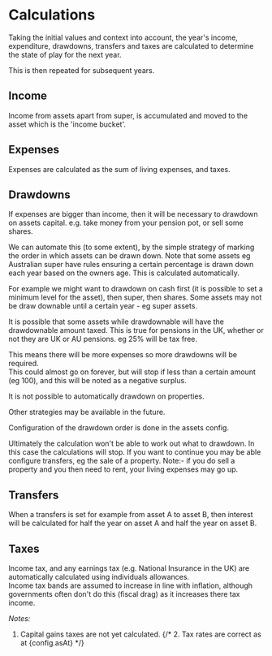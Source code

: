 
# Calculations

Taking the initial values and <Anchor href={documentDetails.context.url}>context</Anchor> into account,
the year's income, expenditure, drawdowns, transfers and taxes are calculated to
determine the state of play for the next year.

This is then repeated for subsequent years.

## Income

Income from assets apart from super, is accumulated and moved to the asset which is the 'income bucket'.

## Expenses

Expenses are calculated as the sum of living expenses, and taxes.

## Drawdowns

If expenses are bigger than income, then it will be necessary to drawdown on assets capital.
e.g. take money from your pension pot, or sell some shares.

We can automate this (to some extent), by the simple strategy of marking the order in which assets can be drawn down.
Note that some assets eg Australian super have rules ensuring a certain percentage is drawn down each year based on the owners age.
This is calculated automatically.

For example we might want to drawdown on cash first (it is possible to set a minimum level for the asset),
then super, then shares. Some assets may not be draw downable until a certain year - eg super assets.

It is possible that some assets while drawdownable will have the drawdownable amount taxed. This is true for pensions
in the UK, whether or not they are UK or AU pensions. eg 25% will be tax free.

This means there will be more expenses so more drawdowns will be required.  
This could almost go on forever, but will stop if less than a certain amount (eg 100), and this will be noted as a negative surplus.

It is not possible to automatically drawdown on properties.

Other strategies may be available in the future.

Configuration of the drawdown order is done in the <Anchor href={documentDetails.assets.url}>assets</Anchor> config.

Ultimately the calculation won't be able to work out what to drawdown.
In this case the calculations will stop.
If you want to continue you may be able configure <Anchor href={documentDetails.transfers.url}>transfers</Anchor>, eg the sale of a property.
Note:- if you do sell a property and you then need to rent, your living expenses may go up.

## Transfers

When a <Anchor href={documentDetails.transfers.url}>transfers</Anchor> is set for example from asset A to asset B,
then interest will be calculated for half the year on asset A and half the year on asset B.

## Taxes

Income tax, and any earnings tax (e.g. National Insurance in the UK) are automatically calculated using individuals allowances.  
Income tax bands are assumed to increase in line with inflation, although governments often don't do this (fiscal drag) as it increases there tax income.

_Notes:_

1. Capital gains taxes are not yet calculated.
   {/* 2. Tax rates are correct as at {config.asAt} */}
